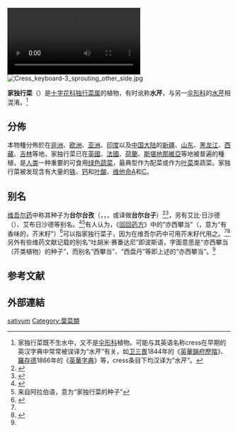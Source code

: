 {{otheruses|subject=[[十字花科|十字花科]][[独行菜属|独行菜属]]的植物，一名水芹|水芹|other=[[伞形科|伞形科]]的植物}}
{{Speciesbox
| name = 家独行菜
| status = 
| status_system = 
| image = Tereler.JPG
| image_width = 240px
| genus = Lepidium
| species = sativum
| authority = L.
}}
[[File:Garden_cress_timelapse.webm|thumb]]
[[File:Cress_keyboard-3_sprouting_other_side.jpg|thumb]]

'''家独行菜'''（{{lang-xm|Lepidium sativum}}）是[[十字花科|十字花科]][[独行菜属|独行菜属]]的植物，{{r|id7024}}有时讹称'''水芹'''，与另一[[伞形科|伞形科]]的[[水芹|水芹]]相混淆。<ref>家独行菜既不生水中，又不是[[伞形科|伞形科]]植物。可能与其英语名称cress在早期的英汉字典中常常被误译为“水芹”有关，如[[卫三畏|卫三畏]]1844年的《[[英華韻府歷階|英華韻府歷階]]》、[[羅存德|羅存德]]1866年的《[[英華字典|英華字典]]》等，cress条目下均汉译为“水芹”。</ref>

==分佈==
本物種分佈於在[[非洲|非洲]]、[[欧洲|欧洲]]、[[亚洲|亚洲]]、[[印度|印度]]以及[[中国大陆|中国大陆]]的[[新疆|新疆]]、[[山东|山东]]、[[黑龙江|黑龙江]]、[[西藏|西藏]]、[[吉林|吉林]]等地{{r|id7024}}，家独行菜已在[[英國|英國]]、[[法國|法國]]、[[荷蘭|荷蘭]]、[[斯堪地那維亞|斯堪地那維亞]]等地被普遍的種植，是[[人类|人类]]一种重要的可食用[[绿色|绿色]][[蔬菜|蔬菜]]，最典型作为配菜或作为[[叶菜|叶菜]]类蔬菜。家独行菜被发现含有大量的[[铁|铁]]、[[钙|钙]]和[[叶酸|叶酸]]、[[维他命A|维他命A]]和[[维他命C|C]]。

== 别名 ==
[[维吾尔药|维吾尔药]]中称其种子为'''台尔台孜'''（{{ug|تەرتىز}}，{{lang|ug-Cyrl|тәртиз}}，{{lang|ug-Latn|tertiz}}，或译做'''台尔台子'''）<ref name="lym">{{cite book |editor=刘勇民 |title=维吾尔药志 下 |date=1999.09 |publisher=新疆科技卫生出版社 |location=乌鲁木齐 |isbn=7-5372-1201-5 |page=695}}</ref>{{R|id7024}}<ref name="louz">{{cite book |author1=楼之岑 |author2=秦波 |editor=北京 |title=常用中药材品种整理和质量研究 北方编 第3册 |date=1996.07 |publisher=北京医科大学-中国协和医科大学联合出版社 |isbn=7-81034-544-3 |page=151}}</ref>，另有艾比·日沙德（{{ug|ھەببى رىشات}}）、艾布日沙德等别名。<ref name="abdurehim">{{cite book |author1=阿不都热依木·卡地尔 |coauthors=新疆维吾尔自治区维吾尔医药研究所 |editor=国家中医药管理局《中华本草》编委会 |title=中华本草 维吾尔药卷 |date=2005.12 |publisher=上海科学技术出版社 |location=上海 |isbn=7-5323-7865-9 |pages=317-318}}</ref><ref>来自阿拉伯语{{lang|ar|حب الرشاد}}，意为“家独行菜的种子”</ref>有人认为，《[[回回药方|回回药方]]》中的“亦西攀当”（{{lang-fa|اسفندان}}，意为“有香味的，芥末籽”）<ref>{{cite book |author1=宋岘 |title=回回药方考释 |date=2000 |publisher=中华书局 |location=北京 |isbn=9787535284716 |page=270}}</ref>可以指家独行菜子，因为在维吾尔药中可用芥末籽代用之。<ref name="abdurehim" /><ref name="ishaqjan">{{cite book |author1=易沙克江·马合穆德 |editor=中国医学百科全书编辑委员会 |title=中国医学百科全书 维吾尔医学 |date=2005.09 |publisher=上海科学技术出版社 |location=上海 |isbn=7-5323-7793-8 |page=263}}</ref>另外有些维药文献记载的别名“吐胡米·赛番达尼”即波斯语{{lang|fa|تخم سپندانی}}，字面意思是“亦西攀当（芥类植物）的种子”，而别名“西攀当”、“西盘丹”等即上述的“亦西攀当”。<ref name="abdurehim" />

==参考文献==
{{reflist |refs=
<ref name="id7024">{{cite web| url =http://www.bioinfo.cn/db05/KmzwSpecies.php?action=view&id=7024| archiveurl =https://web.archive.org/web/20160305061356/http://www.bioinfo.cn/db05/KmzwSpecies.php?action=view&id=7024| title =家独行菜| work =《中国高等植物数据库全库》| publisher =中国科学院微生物研究所| author =昆明植物研究所| archivedate =2016-03-05| accessdate =2017-11-12| deadurl =yes}}</ref>
}}

==外部連結==
{{Taxonbar|from=Q27033}}

[[Category:獨行菜屬|sativum]]
[[Category:葉菜類|Category:葉菜類]]